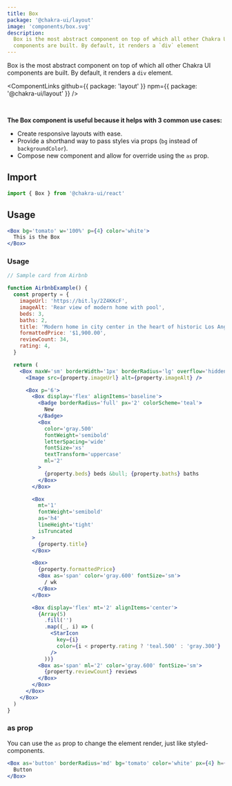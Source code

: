 ```yaml
---
title: Box
package: '@chakra-ui/layout'
image: 'components/box.svg'
description:
  Box is the most abstract component on top of which all other Chakra UI
  components are built. By default, it renders a `div` element
---
```


Box is the most abstract component on top of which all other Chakra UI
components are built. By default, it renders a `div` element.

<ComponentLinks
  github={{ package: 'layout' }}
  npm={{ package: '@chakra-ui/layout' }}
/>

<carbon-ad></carbon-ad>

<br />

**The Box component is useful because it helps with 3 common use cases:**

- Create responsive layouts with ease.
- Provide a shorthand way to pass styles via props (`bg` instead of
  `backgroundColor`).
- Compose new component and allow for override using the `as` prop.

## Import

```js
import { Box } from '@chakra-ui/react'
```

## Usage

```jsx
<Box bg='tomato' w='100%' p={4} color='white'>
  This is the Box
</Box>
```

### Usage

```jsx
// Sample card from Airbnb

function AirbnbExample() {
  const property = {
    imageUrl: 'https://bit.ly/2Z4KKcF',
    imageAlt: 'Rear view of modern home with pool',
    beds: 3,
    baths: 2,
    title: 'Modern home in city center in the heart of historic Los Angeles',
    formattedPrice: '$1,900.00',
    reviewCount: 34,
    rating: 4,
  }

  return (
    <Box maxW='sm' borderWidth='1px' borderRadius='lg' overflow='hidden'>
      <Image src={property.imageUrl} alt={property.imageAlt} />

      <Box p='6'>
        <Box display='flex' alignItems='baseline'>
          <Badge borderRadius='full' px='2' colorScheme='teal'>
            New
          </Badge>
          <Box
            color='gray.500'
            fontWeight='semibold'
            letterSpacing='wide'
            fontSize='xs'
            textTransform='uppercase'
            ml='2'
          >
            {property.beds} beds &bull; {property.baths} baths
          </Box>
        </Box>

        <Box
          mt='1'
          fontWeight='semibold'
          as='h4'
          lineHeight='tight'
          isTruncated
        >
          {property.title}
        </Box>

        <Box>
          {property.formattedPrice}
          <Box as='span' color='gray.600' fontSize='sm'>
            / wk
          </Box>
        </Box>

        <Box display='flex' mt='2' alignItems='center'>
          {Array(5)
            .fill('')
            .map((_, i) => (
              <StarIcon
                key={i}
                color={i < property.rating ? 'teal.500' : 'gray.300'}
              />
            ))}
          <Box as='span' ml='2' color='gray.600' fontSize='sm'>
            {property.reviewCount} reviews
          </Box>
        </Box>
      </Box>
    </Box>
  )
}
```

### as prop

You can use the `as` prop to change the element render, just like
styled-components.

```jsx
<Box as='button' borderRadius='md' bg='tomato' color='white' px={4} h={8}>
  Button
</Box>
```
